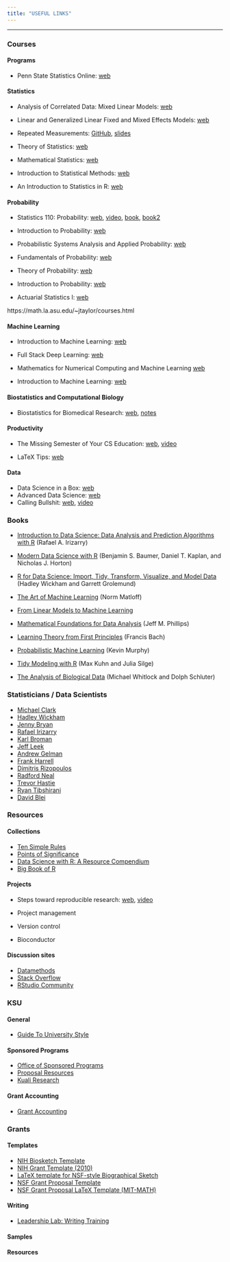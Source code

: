 ```yaml
---
title: "USEFUL LINKS"
---
```


---

### Courses

#### Programs

* Penn State Statistics Online: [web](https://online.stat.psu.edu/statprogram/) 

#### Statistics

* Analysis of Correlated Data: Mixed Linear Models: [web](https://02429.compute.dtu.dk/Frontpage)

* Linear and Generalized Linear Fixed and Mixed Effects Models: [web](https://dnett.github.io/S510/stat510.html)

* Repeated Measurements: [GitHub](https://github.com/drizopoulos/Repeated_Measurements), [slides](http://www.drizopoulos.com/courses/EMC/CE08.pdf) 

* Theory of Statistics: [web](https://www.math.arizona.edu/~jwatkins/stat566s20s.html)

* Mathematical Statistics: [web](https://ocw.mit.edu/courses/mathematics/18-655-mathematical-statistics-spring-2016/index.htm)

* Introduction to Statistical Methods: [web](https://www.math.arizona.edu/~jwatkins/data363s19s.html)

* An Introduction to Statistics in R: [web](http://petersonbiology.com/math230Notes/)

#### Probability

* Statistics 110: Probability: [web](https://projects.iq.harvard.edu/stat110), [video](https://projects.iq.harvard.edu/stat110/youtube), [book](http://probabilitybook.net/), [book2](https://bookdown.org/probability/beta/)

* Introduction to Probability: [web](https://ocw.mit.edu/resources/res-6-012-introduction-to-probability-spring-2018/)

* Probabilistic Systems Analysis and Applied Probability: [web](https://ocw.mit.edu/courses/electrical-engineering-and-computer-science/6-041sc-probabilistic-systems-analysis-and-applied-probability-fall-2013/)

* Fundamentals of Probability: [web](https://ocw.mit.edu/courses/electrical-engineering-and-computer-science/6-436j-fundamentals-of-probability-fall-2018/)

* Theory of Probability: [web](https://www.math.arizona.edu/~jwatkins/stat564f19.html)

* Introduction to Probability: [web](https://faculty.math.illinois.edu/~hildebr/461/)

* Actuarial Statistics I: [web](https://faculty.math.illinois.edu/~hildebr/408/)

https://math.la.asu.edu/~jtaylor/courses.html


#### Machine Learning

* Introduction to Machine Learning: [web](https://people.eecs.berkeley.edu/~jrs/189/)

* Full Stack Deep Learning: [web](https://fullstackdeeplearning.com/)

* Mathematics for Numerical Computing and Machine Learning
[web](https://www.cs.princeton.edu/courses/archive/spring21/cos302/)

* Introduction to Machine Learning: [web](https://www.cs.princeton.edu/courses/archive/spring19/cos324/)

#### Biostatistics and Computational Biology

* Biostatistics for Biomedical Research: [web](https://hbiostat.org/bbr/), [notes](http://hbiostat.org/doc/bbr.pdf)



#### Productivity

* The Missing Semester of Your CS Education: [web](https://missing.csail.mit.edu/), [video](https://www.youtube.com/playlist?list=PLyzOVJj3bHQuloKGG59rS43e29ro7I57J)

* LaTeX Tips: [web](https://faculty.math.illinois.edu/~hildebr/tex/tips.html)

#### Data

* Data Science in a Box: [web](https://datasciencebox.org/index.html)
* Advanced Data Science: [web](http://jtleek.com/ads2020/)
* Calling Bullshit: [web](https://callingbullshit.org/), [video](https://www.youtube.com/playlist?list=PLPnZfvKID1Sje5jWxt-4CSZD7bUI4gSPS) 

### Books

* [Introduction to Data Science: Data Analysis and Prediction Algorithms with R](https://rafalab.github.io/dsbook/) (Rafael A. Irizarry)
* [Modern Data Science with R](https://beanumber.github.io/mdsr2e/) (Benjamin S. Baumer, Daniel T. Kaplan, and Nicholas J. Horton)
* [R for Data Science: Import, Tidy, Transform, Visualize, and Model Data](https://r4ds.had.co.nz) (Hadley Wickham and Garrett Grolemund)
* [The Art of Machine Learning](http://heather.cs.ucdavis.edu/artofml/draft.pdf) (Norm Matloff)
* [From Linear Models to Machine Learning](http://heather.cs.ucdavis.edu/draftregclass.pdf)
* [Mathematical Foundations for Data Analysis](https://mathfordata.github.io/) (Jeff M. Phillips)
* [Learning Theory from First Principles](https://www.di.ens.fr/~fbach/ltfp_book.pdf) (Francis Bach)
* [Probabilistic Machine Learning](https://probml.github.io/pml-book/) (Kevin Murphy)
* [Tidy Modeling with R](https://www.tmwr.org/) (Max Kuhn and Julia Silge)

* [The Analysis of Biological Data](https://whitlockschluter3e.zoology.ubc.ca/index.html) (Michael Whitlock and Dolph Schluter)

### Statisticians / Data Scientists

* [Michael Clark](https://m-clark.github.io/)
* [Hadley Wickham](http://hadley.nz/)
* [Jenny Bryan](https://jennybryan.org/)
* [Rafael Irizarry](https://rafalab.github.io/)
* [Karl Broman](https://kbroman.org/)
* [Jeff Leek](http://jtleek.com/)
* [Andrew Gelman](http://www.stat.columbia.edu/~gelman/)
* [Frank Harrell](https://www.fharrell.com/)
* [Dimitris Rizopoulos](http://www.drizopoulos.com/)
* [Radford Neal](http://www.cs.utoronto.ca/~radford/)
* [Trevor Hastie](https://web.stanford.edu/~hastie/)
* [Ryan Tibshirani](https://www.stat.cmu.edu/~ryantibs/)
* [David Blei](http://www.cs.columbia.edu/~blei/)

### Resources

#### Collections

* [Ten Simple Rules](https://collections.plos.org/collection/ten-simple-rules/)
* [Points of Significance](https://www.nature.com/collections/qghhqm/pointsofsignificance)
* [Data Science with R: A Resource Compendium](https://bookdown.org/martin_monkman/DataScienceResources_book/)
* [Big Book of R](https://www.bigbookofr.com/index.html)

#### Projects

* Steps toward reproducible research: [web](https://kbroman.org/steps2rr/), [video](https://www.youtube.com/watch?v=rNQ-RlG3JnQ&t=1025s)

* Project management

* Version control

* Bioconductor

#### Discussion sites

* [Datamethods](https://discourse.datamethods.org/) 
* [Stack Overflow](https://stackoverflow.com/)
* [RStudio Community](https://community.rstudio.com/)

### KSU

#### General

* [Guide To University Style](https://www.kent.edu/ucm/guide-university-style)

#### Sponsored Programs

* [Office of Sponsored Programs](https://www.kent.edu/research/sponsored-programs)
* [Proposal Resources](https://www.kent.edu/research/sponsored-programs/proposal-resources)
* [Kuali Research](https://www.kent.edu/research/sponsored-programs/kuali-research)

#### Grant Accounting

* [Grant Accounting](https://www.kent.edu/grantsaccounting)

### Grants

#### Templates

* [NIH Biosketch Template](https://www.overleaf.com/latex/templates/nih-biosketch-template/mtbcvhcmfpmw)
* [NIH Grant Template (2010)](https://www.overleaf.com/latex/templates/nih-grant-template-2010/xyyhdzpjzhfp)
* [LaTeX template for NSF-style Biographical Sketch](https://www.overleaf.com/latex/templates/latex-template-for-nsf-style-biographical-sketch/mqrkmftcmwrq)
* [NSF Grant Proposal Template](https://www.overleaf.com/latex/templates/nsf-grant-proposal-template/fmjvyntkcqmb)
* [NSF Grant Proposal LaTeX Template (MIT-MATH)](https://www.overleaf.com/latex/templates/nsf-grant-proposal-latex-template-mit-math/bpdgxygqdphw)

#### Writing

* [Leadership Lab: Writing Training](https://www.youtube.com/playlist?list=PLT9dtLV29xu8NkipEERDB2I62tLyhTJym)

#### Samples

#### Resources
